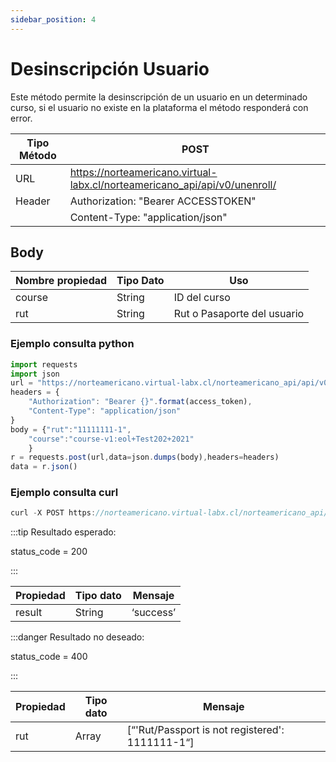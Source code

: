 ```yaml
---
sidebar_position: 4
---
```


# Desinscripción Usuario

Este método permite la desinscripción de un usuario en un determinado curso, si el usuario no existe en la plataforma el método responderá con error.

| Tipo Método       | POST    |
|-------------------|-------------|
| URL               | https://norteamericano.virtual-labx.cl/norteamericano_api/api/v0/unenroll/|
| Header            | Authorization: "Bearer ACCESSTOKEN"    |
|      |  Content-Type: "application/json"    |

## Body

| Nombre propiedad | Tipo Dato | Uso |
| ------------- | --------- | --------------------------------------------- |
| course       | String    | ID del curso |
| rut       | String    | Rut o Pasaporte del usuario |


### Ejemplo consulta python
```jsx title=
import requests
import json
url = "https://norteamericano.virtual-labx.cl/norteamericano_api/api/v0/unenroll/"
headers = {
    "Authorization": "Bearer {}".format(access_token),
    "Content-Type": "application/json"
}
body = {"rut":"11111111-1",
    "course":"course-v1:eol+Test202+2021"
    }
r = requests.post(url,data=json.dumps(body),headers=headers)
data = r.json()
```

### Ejemplo consulta curl
```jsx title=
curl -X POST https://norteamericano.virtual-labx.cl/norteamericano_api/api/v0/unenroll/ -H 'Content-Type: application/json' -H 'Authorization: Bearer ACCESSTOKEN' -d '{"rut":"11111111-1","course":"course-v1:eol+Test202+2021"}'
```


:::tip Resultado esperado:

status_code = 200

:::

| Propiedad |Tipo dato  | Mensaje |
| --------------- | --------- | --------- |
| result       | String   | ‘success’ |


:::danger Resultado no deseado:

status_code = 400

:::

| Propiedad |Tipo dato  | Mensaje |
| --------------- | --------- | --------- |
| rut       | Array   | [“'Rut/Passport is not registered': 1111111-1“]|